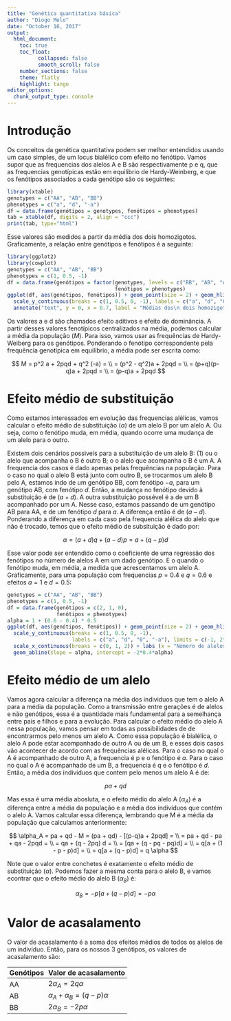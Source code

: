 ```yaml
---
title: "Genética quantitativa básica"
author: "Diogo Melo"
date: "October 16, 2017"
output:
  html_document:
    toc: true
    toc_float:           
          collapsed: false
          smooth_scroll: false
    number_sections: false
    theme: flatly
    highlight: tango
editor_options: 
  chunk_output_type: console
---
```

 <style>
   th,td{
     padding:2px 5px 2px 5px;
   }
 </style>

# Introdução

Os conceitos da genética quantitativa podem ser melhor entendidos usando um caso simples, de um locus bialélico com efeito no fenótipo. Vamos supor que as frequencias dos alelos A e B são respectivamente p e q, que as frequencias genotípicas estão em equilibrio de Hardy-Weinberg, e que os fenótipos associados a cada genótipo são os seguintes:

```r
library(xtable)
genotypes = c("AA", "AB", "BB")
phenotypes = c("a", "d", "-a")
df = data.frame(genótipos = genotypes, fenótipos = phenotypes)
tab = xtable(df, digits = 2, align = "ccc")
print(tab, type="html")
```

Esse valores são medidos a partir da média dos dois homozigotos. Graficamente, a relação entre genótipos e fenótipos é a seguinte:

```r
library(ggplot2)
library(cowplot)
genotypes = c("AA", "AB", "BB")
phenotypes = c(1, 0.5, -1)
df = data.frame(genótipos = factor(genotypes, levels = c("BB", "AB", "AA")), 
                                   fenótipos = phenotypes)
ggplot(df, aes(genótipos, fenótipos)) + geom_point(size = 2) + geom_hline(yintercept = 0) +
  scale_y_continuous(breaks = c(1, 0.5, 0, -1), labels = c("a", "d", "0", "-a")) + 
  annotate("text", y = 0, x = 0.7, label = "Médias dos\n dois homozigotos")
```

Os valores a e d são chamados efeito aditivos e efeito de dominância. A partir desses valores fenotípicos centralizados na média, podemos calcular a média da população ($M$). Para isso, vamos usar as frequências de Hardy-Weiberg para os genótipos. Ponderando o fenótipo correspondente pela frequência genotípica em equilibrio, a média pode ser escrita como:

$$
M = p^2 a + 2pqd + q^2 (-a) = \\
 = (p^2 - q^2)a + 2pqd = \\
= (p+q)(p-q)a + 2pqd = \\
 = (p-q)a + 2pqd
$$

# Efeito médio de substituição

Como estamos interessados em evolução das frequencias alélicas, vamos calcular o efeito médio de substituição ($\alpha$) de um alelo B por um alelo A. Ou seja, como o fenótipo muda, em média, quando ocorre uma mudança de um alelo para o outro.

Existem dois cenários possiveis para a substituição de um alelo B: (1) ou o alelo que acompanha o B é outro B; o o alelo que acompanha o B é um A. A frequencia dos casos é dado apenas pelas frequências na população. Para o caso no qual o alelo B está junto com outro B, se trocarmos um alelo B pelo A, estamos indo de um genótipo BB, com fenótipo $-a$, para um genótipo AB, com fenótipo $d$. Então, a mudança no fenótipo devido à substituição é de $(a + d)$. A outra substituição possével é a de um B acompanhado por um A. Nesse caso, estamos passando de um genótipo AB para AA, e de um fenótipo $d$ para $a$. A diferença então é de $(a-d)$. Ponderando a diferença em cada caso pela frequencia alélica do alelo que não é trocado, temos que o efeito médio de subsituição é dado por:

$$
\alpha = (a + d) q + (a - d) p = a + (q - p) d
$$ 

Esse valor pode ser entendido como o coeficiente de uma regressão dos fenótipos no número de alelos A em um dado genótipo. E o quando o fenótipo muda, em média, a medida que acrescentamos um alelo A. Graficamente, para uma população com frequencias $p = 0.4$ e $q = 0.6$ e efeitos $a = 1$ e $d = 0.5$:

```r
genotypes = c("AA", "AB", "BB")
phenotypes = c(1, 0.5, -1)
df = data.frame(genótipos = c(2, 1, 0), 
                fenótipos = phenotypes)
alpha = 1 + (0.6 - 0.4) * 0.5
ggplot(df, aes(genótipos, fenótipos)) + geom_point(size = 2) + geom_hline(yintercept = 0) +
  scale_y_continuous(breaks = c(1, 0.5, 0, -1), 
                     labels = c("a", "d", "0", "-a"), limits = c(-1, 2*0.6*alpha)) + 
  scale_x_continuous(breaks = c(0, 1, 2)) + labs (x = "Número de alelos A", y = "Fenótipo") +
  geom_abline(slope = alpha, intercept = -2*0.4*alpha)
```

# Efeito médio de um alelo

Vamos agora calcular a diferença na média dos individuos que tem o alelo A para a média da população. Como a transmissão entre gerações é de alelos e não genótipos, essa é a quantidade mais fundamental para a semelhança entre pais e filhos e para a evolução. Para calcular o efeito médio do alelo A nessa população, vamos pensar em todas as possibilidades de de encontrarmos pelo menos um alelo A. Como essa população é bialélica, o alelo A pode estar acompanhado de outro A ou de um B, e esses dois casos vão acontecer de acordo com as frequências alélicas. Para o caso no qual o A é acompanhado de outro A, a frequencia é p e o fenótipo é $a$. Para o caso no qual o A é acompanhado de um B, a frequencia é q e o fenótipo é $d$. Então, a média dos individuos que contem pelo menos um alelo A é de:

$$
pa + qd
$$

Mas essa é uma média abosluta, e o efeito médio do alelo A ($\alpha_A$) é a diferença entre a média da população e a média dos individuos que contém o alelo A. Vamos calcular essa diferença, lembrando que M é a média da população que calculamos anteriormente:

$$
\alpha_A = pa + qd - M = (pa + qd) - [(p-q)a + 2pqd] = \\
= pa + qd - pa + qa - 2pqd = \\
= qa + (q - 2pq) d = \\
= [qa + (q - pq - pq)d] = \\
= q[a + (1 - p - p)d] = \\
= q[a + (q - p)d] = q \alpha
$$

Note que o valor entre conchetes é exatamente o efeito médio de substituição ($\alpha$). Podemos fazer a mesma conta para o alelo B, e vamos econtrar que o efeito médio do alelo B ($\alpha_B$) é:

$$
\alpha_B = -p[a + (q - p)d] = -p \alpha
$$

# Valor de acasalamento

O valor de acasalamento é a soma dos efeitos médios de todos os alelos de um indivíduo.
Então, para os nossos 3 genótipos, os valores de acasalamento são:

Genótipos Valor de acasalamento  
--------- ------------------------
AA            $2\alpha_A = 2q\alpha$
AB            $\alpha_A + \alpha_B = (q - p)\alpha$
BB            $2\alpha_B = -2p\alpha$